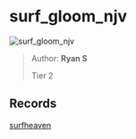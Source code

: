 
# surf_gloom_njv

![surf_gloom_njv](https://raw.githubusercontent.com/Sayt123/SurfMapPics/Maps-and-bonuses/csgo/surf_gloom_njv.jpg)

> Author: **Ryan S**
>
> Tier 2

## Records

[surfheaven](https://surfheaven.eu/map/surf_gloom_njv)
